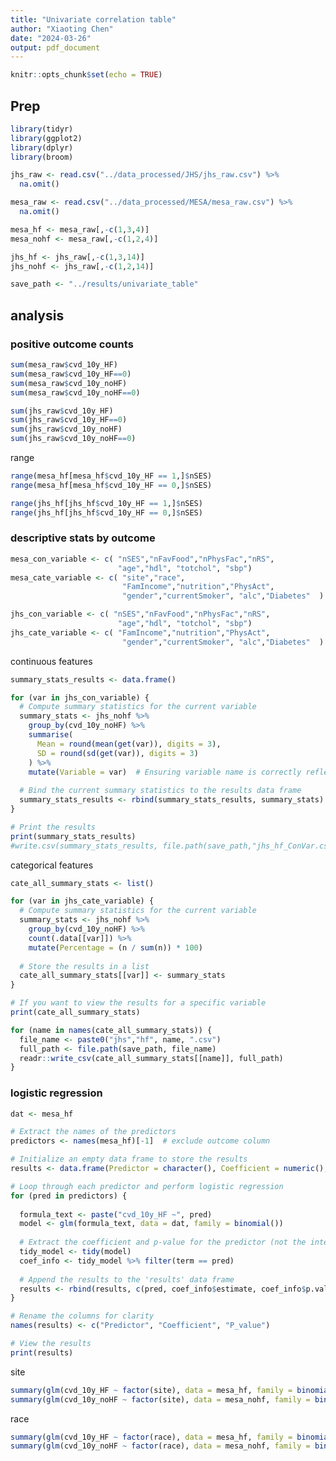```yaml
---
title: "Univariate correlation table"
author: "Xiaoting Chen"
date: "2024-03-26"
output: pdf_document
---
```


```r
knitr::opts_chunk$set(echo = TRUE)
```

## Prep

```r
library(tidyr)
library(ggplot2)
library(dplyr)
library(broom)
```

```r
jhs_raw <- read.csv("../data_processed/JHS/jhs_raw.csv") %>%
  na.omit()

mesa_raw <- read.csv("../data_processed/MESA/mesa_raw.csv") %>%
  na.omit()
```

```r
mesa_hf <- mesa_raw[,-c(1,3,4)]
mesa_nohf <- mesa_raw[,-c(1,2,4)]

jhs_hf <- jhs_raw[,-c(1,3,14)]
jhs_nohf <- jhs_raw[,-c(1,2,14)]
```

```r
save_path <- "../results/univariate_table"

```


## analysis

### positive outcome counts
```r
sum(mesa_raw$cvd_10y_HF)
sum(mesa_raw$cvd_10y_HF==0)
sum(mesa_raw$cvd_10y_noHF)
sum(mesa_raw$cvd_10y_noHF==0)

sum(jhs_raw$cvd_10y_HF)
sum(jhs_raw$cvd_10y_HF==0)
sum(jhs_raw$cvd_10y_noHF)
sum(jhs_raw$cvd_10y_noHF==0)
```

range 
```r
range(mesa_hf[mesa_hf$cvd_10y_HF == 1,]$nSES)
range(mesa_hf[mesa_hf$cvd_10y_HF == 0,]$nSES)

range(jhs_hf[jhs_hf$cvd_10y_HF == 1,]$nSES)
range(jhs_hf[jhs_hf$cvd_10y_HF == 0,]$nSES)
```

### descriptive stats by outcome

```r
mesa_con_variable <- c( "nSES","nFavFood","nPhysFac","nRS",
                        "age","hdl", "totchol", "sbp")
mesa_cate_variable <- c( "site","race",
                         "FamIncome","nutrition","PhysAct",
                         "gender","currentSmoker", "alc","Diabetes"  )

jhs_con_variable <- c( "nSES","nFavFood","nPhysFac","nRS",
                        "age","hdl", "totchol", "sbp")
jhs_cate_variable <- c( "FamIncome","nutrition","PhysAct",
                         "gender","currentSmoker", "alc","Diabetes"  )
```


continuous features
```r
summary_stats_results <- data.frame()

for (var in jhs_con_variable) {
  # Compute summary statistics for the current variable
  summary_stats <- jhs_nohf %>%
    group_by(cvd_10y_noHF) %>%
    summarise(
      Mean = round(mean(get(var)), digits = 3),
      SD = round(sd(get(var)), digits = 3)
    ) %>%
    mutate(Variable = var)  # Ensuring variable name is correctly reflected
  
  # Bind the current summary statistics to the results data frame
  summary_stats_results <- rbind(summary_stats_results, summary_stats)
}

# Print the results
print(summary_stats_results)
#write.csv(summary_stats_results, file.path(save_path,"jhs_hf_ConVar.csv"), row.names = FALSE)
```

categorical features
```r
cate_all_summary_stats <- list()

for (var in jhs_cate_variable) {
  # Compute summary statistics for the current variable
  summary_stats <- jhs_nohf %>%
    group_by(cvd_10y_noHF) %>%
    count(.data[[var]]) %>%
    mutate(Percentage = (n / sum(n)) * 100)
  
  # Store the results in a list
  cate_all_summary_stats[[var]] <- summary_stats
}

# If you want to view the results for a specific variable
print(cate_all_summary_stats) 
```

```r

for (name in names(cate_all_summary_stats)) {
  file_name <- paste0("jhs","hf", name, ".csv")
  full_path <- file.path(save_path, file_name)
  readr::write_csv(cate_all_summary_stats[[name]], full_path)
}
```


### logistic regression
```r
dat <- mesa_hf

# Extract the names of the predictors
predictors <- names(mesa_hf)[-1]  # exclude outcome column

# Initialize an empty data frame to store the results
results <- data.frame(Predictor = character(), Coefficient = numeric(), P_value = numeric(), stringsAsFactors = FALSE)

# Loop through each predictor and perform logistic regression
for (pred in predictors) {
  
  formula_text <- paste("cvd_10y_HF ~", pred)
  model <- glm(formula_text, data = dat, family = binomial())
  
  # Extract the coefficient and p-value for the predictor (not the intercept)
  tidy_model <- tidy(model)
  coef_info <- tidy_model %>% filter(term == pred)
  
  # Append the results to the 'results' data frame
  results <- rbind(results, c(pred, coef_info$estimate, coef_info$p.value))
}

# Rename the columns for clarity
names(results) <- c("Predictor", "Coefficient", "P_value")

# View the results
print(results)

```

site
```r
summary(glm(cvd_10y_HF ~ factor(site), data = mesa_hf, family = binomial()))
summary(glm(cvd_10y_noHF ~ factor(site), data = mesa_nohf, family = binomial()))
```

race
```r
summary(glm(cvd_10y_HF ~ factor(race), data = mesa_hf, family = binomial()))
summary(glm(cvd_10y_noHF ~ factor(race), data = mesa_nohf, family = binomial()))
```